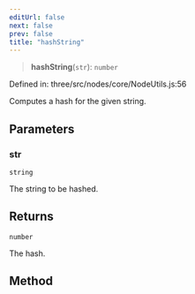 ```yaml
---
editUrl: false
next: false
prev: false
title: "hashString"
---
```


> **hashString**(`str`): `number`

Defined in: three/src/nodes/core/NodeUtils.js:56

Computes a hash for the given string.

## Parameters

### str

`string`

The string to be hashed.

## Returns

`number`

The hash.

## Method
